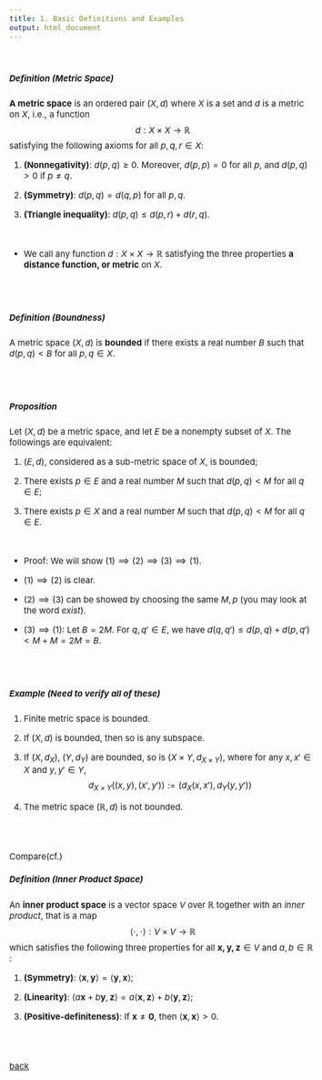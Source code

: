 ```yaml
---
title: 1. Basic Definitions and Examples
output: html_document
---
```



<style type="text/css">

body, td {
   font-size: 15px;
}
pre {
  font-size: 15px
}
</style>

<br>



##### Definition (Metric Space)

**A metric space** is an ordered pair $(X, d)$ where $X$ is a set and $d$ is a metric on $X$, i.e., a function
$$
d:X\times X \rightarrow \mathbb{R}
$$
satisfying the following axioms for all $p,q,r\in X$:

  1. **(Nonnegativity)**: $d(p,q)\ge 0$. Moreover, $d(p,p)=0$ for all $p$, and $d(p,q)>0$ if $p\ne q$.
  
  2. **(Symmetry)**: $d(p,q)=d(q,p)$ for all $p,q$.  
  
  3. **(Triangle inequality)**: $d(p,q)\le d(p,r)+d(r,q)$.



<br>

  - We call any function $d:X\times X\rightarrow \mathbb{R}$ satisfying the three properties **a distance function, or metric** on $X$.    

<br>
<br>


##### Definition (Boundness)
A metric space $(X,d)$ is **bounded** if there exists a real number $B$ such that $d(p,q)<B$ for all $p,q\in X$. 


<br>
<br>

##### Proposition
Let $(X,d)$ be a metric space, and let $E$ be a nonempty subset of $X$. The followings are equivalent:
  
  1. $(E,d)$, considered as a sub-metric space of $X$, is bounded;
  
  2. There exists $p\in E$ and a real number $M$ such that $d(p,q)<M$ for all $q\in E$;
  
  3. There exists $p\in X$ and a real number $M$ such that $d(p,q)<M$ for all $q\in E$.

<br>

   - Proof: We will show $(1)\implies (2)\implies (3)\implies (1)$.
   
   - $(1)\implies (2)$ is clear.
   
   - $(2)\implies (3)$ can be showed by choosing the same $M, p$ (you may look at the word *exist*).

   - $(3)\implies (1)$: Let $B=2M$. For $q,q'\in E$, we have $d(q,q')\le d(p,q)+d(p,q')<M+M=2M=B$. 
   
<br>
<br>

##### Example (Need to verify all of these)

1. Finite metric space is bounded.

2. If $(X,d)$ is bounded, then so is any subspace.

3. If $(X,d_X)$, $(Y,d_Y)$ are bounded, so is $(X\times Y, d_{X\times Y})$, where for any $x,x'\in X$ and $y,y'\in Y$,
$$
d_{X\times Y}((x,y),(x',y')):=(d_X(x,x'), d_Y(y,y'))
$$
4. The metric space $(\mathbb{R},d)$ is not bounded.

<br>
<br>


Compare(cf.)

##### Definition (Inner Product Space)
An **inner product space** is a vector space $V$ over $\mathbb{R}$ together with an *inner product*, that is a map
$$\left<\cdot,\cdot\right>:V\times V\rightarrow \mathbb{R}$$
which satisfies the following three properties for all $\mathbf{x,y,z}\in V$ and $a,b\in\mathbb{R}$ :

1. **(Symmetry)**: $\left<\mathbf{x},\mathbf{y}\right>=\left<\mathbf{y},\mathbf{x}\right>$;

2. **(Linearity)**: $\left<a\mathbf{x}+b\mathbf{y},\mathbf{z}\right>=a\left<\mathbf{x},\mathbf{z}\right>+b\left<\mathbf{y},\mathbf{z}\right>$;

3. **(Positive-definiteness)**: If $\mathbf{x}\ne \mathbf{0}$, then $\left<\mathbf{x},\mathbf{x}\right>>0$.


<br>
<br>

[back](../limit.html)